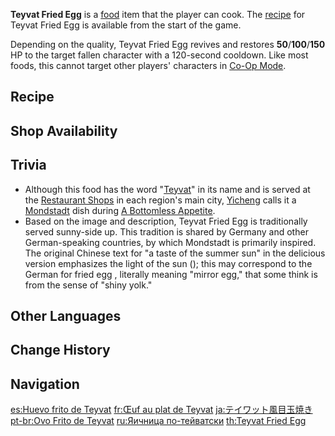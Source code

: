 {{Food Infobox
|id              = 108005
|name            = Teyvat Fried Egg
|description     = An egg fried on one side.
|desc_suspicious = A bit hard in the middle. One can only hope it still has its nutrients.
|desc_basic      = The yolk flows out nicely when broken. So satisfying.
|desc_delicious  = With a taste of the summer sun, it invigorates you from the first bite.
|type            = Recovery Dishes
|effectType      = Revive
|effect          = Revives a character and restores (var1) HP.
|eff_att1        = Revive
|eff_att2        = HP Restore
|eff_att3        = HP Restore Fixed
|eff_suspicious1 = 50
|eff_basic1      = 100
|eff_delicious1  = 150
|rarity          = 1
|variant         = Teyvat Charred Egg
|source1         = {{Sold By}}
|region          = Mondstadt
|recipe          = Available by default
}}
'''Teyvat Fried Egg''' is a [[food]] item that the player can cook. The [[recipe]] for Teyvat Fried Egg is available from the start of the game.<!--10 normal variants are given in the beginning after you kill the slimes. Would be nice to translate this into a blob.-->

Depending on the quality, Teyvat Fried Egg revives and restores '''50'''/'''100'''/'''150''' HP to the target fallen character with a 120-second cooldown. Like most foods, this cannot target other players' characters in [[Co-Op Mode]].

{{Special Dish|Bennett|Teyvat Charred Egg}}

==Recipe==
{{Recipe
|type = Cooking
|Bird Egg = 1
|sort = Bird Egg
}}

==Shop Availability==
{{Shop Availability}}

==Trivia==
*Although this food has the word "[[Teyvat]]" in its name and is served at the [[Shops#Restaurants|Restaurant Shops]] in each region's main city, [[Yicheng]] calls it a [[Mondstadt]] dish during [[A Bottomless Appetite]].
*Based on the image and description, Teyvat Fried Egg is traditionally served sunny-side up. This tradition is shared by Germany and other German-speaking countries, by which Mondstadt is primarily inspired. The original Chinese text for "a taste of the summer sun" in the delicious version emphasizes the light of the sun ({{Lang|"sunshine-like warmth"|zh=阳光般和煦}}); this may correspond to the German for fried egg ''{{wt|Spiegelei}}'', literally meaning "mirror egg," that some think is from the sense of "shiny yolk."

==Other Languages==
{{Other Languages
|chineseName = {{Lang|mini=1|zh=提瓦特煎蛋|zh_rm=|zh_tl=Teyvat Fried Egg}}
|japaneseName = {{Lang|mini=1|ja=テイワット風目玉焼き}}
|koreanName = {{Lang|mini=1|ko=티바트 달걀 프라이|ko_rm=Tibateu Dalgyal Peurai|ko_tl=Teyvat Fried Egg}}
|en      = Teyvat Fried Egg
|zhs     = 提瓦特煎蛋
|zhs_rm  = Tíwǎtè Jiāndàn
|zht     = 提瓦特煎蛋
|zht_rm  = Tíwǎtè Jiāndàn
|zh_tl   = Teyvat Fried Egg
|ja      = テイワット風目玉焼き
|ja_rm   = Teiwatto-Fuu Medamayaki
|ja_tl   = Teyvat-Style Fried Egg
|ko      = 티바트 달걀 프라이
|ko_rm   = Tibateu Dalgyal Peurai
|ko_tl   = Teyvat Fried Egg
|es      = Huevo frito de Teyvat
|es_tl   = Teyvat Fried Egg
|fr      = Œuf au plat de Teyvat
|fr_tl   = Teyvat Fried Egg
|ru      = Яичница по-тейватски
|ru_tl   = Teyvat-Style Scrambled Eggs
|th      = Teyvat Fried Egg
|vi      = Trứng Chiên Teyvat
|vi_tl   = Teyvat Fried Eggs
|de      = Teyvat-Spiegelei
|de_tl   = Teyvat Fried Egg
|id      = Teyvat Fried Egg
|pt      = Ovo Frito de Teyvat
|pt_tl   = Teyvat Fried Egg
}}

==Change History==
{{Change History|1.0}}

==Navigation==
{{Food Navbox}}

[[es:Huevo frito de Teyvat]]
[[fr:Œuf au plat de Teyvat]]
[[ja:テイワット風目玉焼き]]
[[pt-br:Ovo Frito de Teyvat]]
[[ru:Яичница по-тейватски]]
[[th:Teyvat Fried Egg]]